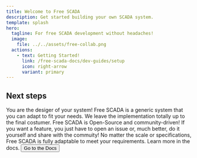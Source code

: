 ```yaml
---
title: Welcome to Free SCADA
description: Get started building your own SCADA system.
template: splash
hero:
  tagline: For free SCADA development without headaches!
  image:
    file: ../../assets/free-collab.png
  actions:
    - text: Getting Started!
      link: /free-scada-docs/dev-guides/setup
      icon: right-arrow
      variant: primary
---
```



## Next steps

<CardGrid stagger>
	<Card title="Design your SCADA" icon="pencil">
		You are the desiger of your system! Free SCADA is a generic system that you can adapt to fit your needs. We leave the implementation totally up to the final costumer.
	</Card>
	<Card title="Open-Source" icon="add-document">
		Free SCADA is Open-Source and community-driven! If you want a feature, you just have to open an issue or, much better, do it yourself and share with the commuity!
	</Card>
	<Card title="Fully adaptable" icon="setting">
		No matter the scale or specifications, Free SCADA is fully adaptable to meet your requirements.
	</Card>
	<Card title="Read the docs" icon="open-book">
		Learn more in the docs. <a href="/free-scada-docs/user-guides/install" ><button>Go to the Docs</button></a>
	</Card>
</CardGrid>
